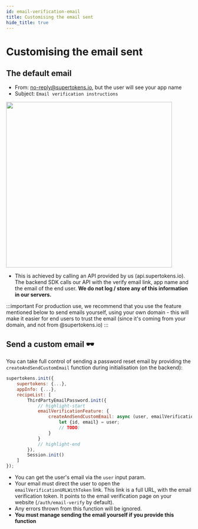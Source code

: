 ```yaml
---
id: email-verification-email
title: Customising the email sent
hide_title: true
---
```



# Customising the email sent

## The default email
- From: no-reply@supertokens.io, but the user will see your app name
- Subject: `Email verification instructions`

<img width="450px" src="/img/emailpassword/email-verify-email.png" />

- This is achieved by calling an API provided by us (api.supertokens.io). The backend SDK calls our API with the verify email link, app name and the email of the end user. **We do not log / store any of this information in our servers.**

:::important 
For production use, we recommend that you use the feature mentioned below to send emails yourself, using your own domain - this will make it easier for end users to trust the email (since it's coming from your domain, and not from @supertokens.io)
:::

## Send a custom email 🕶️

You can take full control of sending a password reset email by providing the `createAndSendCustomEmail` function during initialisation (on the backend):

<BackendSDKTabs>
<TabItem value="nodejs">

```js
supertokens.init({
    supertokens: {...},
    appInfo: {...},
    recipeList: [
        ThirdPartyEmailPassword.init({
            // highlight-start
            emailVerificationFeature: {
                createAndSendCustomEmail: async (user, emailVerificationURLWithToken) => {
                    let {id, email} = user;
                    // TODO:
                }
            } 
            // highlight-end
        }),
        Session.init()
    ]
});
```
</TabItem>
</BackendSDKTabs>

- You can get the user's email via the `user` input param.
- Your email must direct the user to open the `emailVerificationURLWithToken` link. This link is a full URL, with the email verification token. It points to the email verification page on your website (`/auth/email-verify` by default).
- Any errors thrown from this function will be ignored.
- **You must manage sending the email yourself if you provide this function**